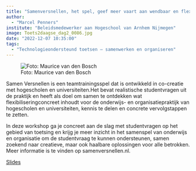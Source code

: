```yaml
---
title: "Samenversnellen, het spel, geef meer vaart aan wendbaar en flexibel Onderwijs"
author:
  - "Marcel Penners"
institute: "Beleidsmedewerker aan Hogeschool van Arnhem Nijmegen"
image: Toets2daagse_dag2_0086.jpg
date: "2022-12-07 10:35:00"
tags: 
  - "Technologieondersteund toetsen – samenwerken en organiseren"
---
```


::: {.column-margin}
![Foto: Maurice van den Bosch](Toets2daagse_dag2_0086.jpg)
:::

Samen Versnellen is een teamtrainingsspel dat is ontwikkeld in co-creatie met hogescholen en universiteiten.Het bevat realistische studentvragen uit de praktijk en heeft als doel om samen te ontdekken wat flexibiliseringconcreet inhoudt voor de onderwijs- en organisatiepraktijk van hogescholen en universiteiten, kennis te delen en concrete vervolgstappen te zetten.

In deze workshop ga je concreet aan de slag met studentvragen op het gebied van toetsing en krijg je meer inzicht in het samenspel van onderwijs en organisatie om de studentvraag te kunnen ondersteunen, samen zoekend naar creatieve, maar ook haalbare oplossingen voor alle betrokken. Meer informatie is te vinden op samenversnellen.nl.

[Slides](https://drive.google.com/file/d/1XFiXFXcQ2WR3fAtqn1Sw4hnUOR1uqVUk/view?usp=share_link){.btn .btn-primary}
